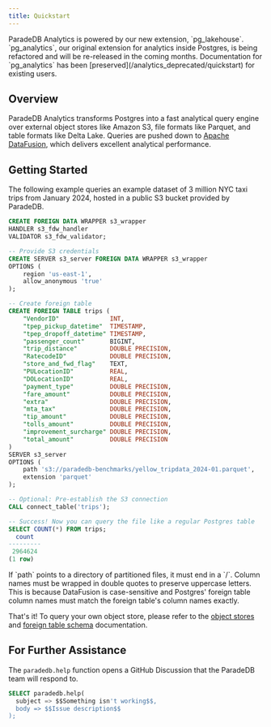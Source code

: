 ```yaml
---
title: Quickstart
---
```


<Note>
  ParadeDB Analytics is powered by our new extension, `pg_lakehouse`.
  `pg_analytics`, our original extension for analytics inside Postgres, is being
  refactored and will be re-released in the coming months. Documentation for
  `pg_analytics` has been [preserved](/analytics_deprecated/quickstart) for
  existing users.
</Note>

## Overview

ParadeDB Analytics transforms Postgres into a fast analytical query engine over external object stores like Amazon S3, file
formats like Parquet, and table formats like Delta Lake. Queries are pushed down to [Apache DataFusion](https://github.com/apache/datafusion), which
delivers excellent analytical performance.

## Getting Started

The following example queries an example dataset of 3 million NYC taxi trips from January 2024, hosted in a
public S3 bucket provided by ParadeDB.

```sql
CREATE FOREIGN DATA WRAPPER s3_wrapper
HANDLER s3_fdw_handler
VALIDATOR s3_fdw_validator;

-- Provide S3 credentials
CREATE SERVER s3_server FOREIGN DATA WRAPPER s3_wrapper
OPTIONS (
    region 'us-east-1',
    allow_anonymous 'true'
);

-- Create foreign table
CREATE FOREIGN TABLE trips (
    "VendorID"              INT,
    "tpep_pickup_datetime"  TIMESTAMP,
    "tpep_dropoff_datetime" TIMESTAMP,
    "passenger_count"       BIGINT,
    "trip_distance"         DOUBLE PRECISION,
    "RatecodeID"            DOUBLE PRECISION,
    "store_and_fwd_flag"    TEXT,
    "PULocationID"          REAL,
    "DOLocationID"          REAL,
    "payment_type"          DOUBLE PRECISION,
    "fare_amount"           DOUBLE PRECISION,
    "extra"                 DOUBLE PRECISION,
    "mta_tax"               DOUBLE PRECISION,
    "tip_amount"            DOUBLE PRECISION,
    "tolls_amount"          DOUBLE PRECISION,
    "improvement_surcharge" DOUBLE PRECISION,
    "total_amount"          DOUBLE PRECISION
)
SERVER s3_server
OPTIONS (
    path 's3://paradedb-benchmarks/yellow_tripdata_2024-01.parquet',
    extension 'parquet'
);

-- Optional: Pre-establish the S3 connection
CALL connect_table('trips');

-- Success! Now you can query the file like a regular Postgres table
SELECT COUNT(*) FROM trips;
  count
---------
 2964624
(1 row)
```

<Note>
  If `path` points to a directory of partitioned files, it must end in a `/`.
</Note>

<Note>
  Column names must be wrapped in double quotes to preserve uppercase letters.
  This is because DataFusion is case-sensitive and Postgres' foreign table
  column names must match the foreign table's column names exactly.
</Note>

That's it! To query your own object store, please refer to the [object stores](/analytics/object_stores) and
[foreign table schema](/analytics/schema) documentation.

## For Further Assistance

The `paradedb.help` function opens a GitHub Discussion that the ParadeDB team will respond to.

```sql
SELECT paradedb.help(
  subject => $$Something isn't working$$,
  body => $$Issue description$$
);
```
